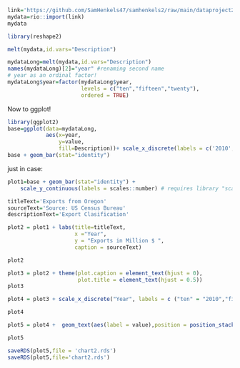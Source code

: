 ```r
link='https://github.com/SamHenkels47/samhenkels2/raw/main/dataproject2.xlsx'
mydata=rio::import(link)
mydata
```
```r
library(reshape2)

melt(mydata,id.vars="Description")

```
```r
mydataLong=melt(mydata,id.vars="Description")
names(mydataLong)[2]="year" #renaming second name
# year as an ordinal factor!
mydataLong$year=factor(mydataLong$year,
                       levels = c("ten","fifteen","twenty"),
                       ordered = TRUE)
```

Now to ggplot!

```r
library(ggplot2)
base=ggplot(data=mydataLong,
            aes(x=year,
                y=value,
                fill=Description))+ scale_x_discrete(labels = c('2010','2015','2020'))
base + geom_bar(stat="identity") 
```

just in case:
```r
plot1=base + geom_bar(stat="identity") + 
    scale_y_continuous(labels = scales::number) # requires library "scales"
```

```r
titleText='Exports from Oregon'
sourceText='Source: US Census Bureau'
descriptionText='Export Clasification'

plot2 = plot1 + labs(title=titleText,
                     x ="Year", 
                     y = "Exports in Million $ ",
                     caption = sourceText) 

plot2
```
```r
plot3 = plot2 + theme(plot.caption = element_text(hjust = 0), 
                      plot.title = element_text(hjust = 0.5))
plot3
```

```r
plot4 = plot3 + scale_x_discrete("Year", labels = c ("ten" = "2010","fifteen"= "2015", "twenty" = "2020"))

plot4
```


```r
plot5 = plot4 +  geom_text(aes(label = value),position = position_stack(vjust = 0.5,), size = 1.5)

plot5
```
```r
saveRDS(plot5,file = 'chart2.rds')
saveRDS(plot5,file='chart2.rds')

```
